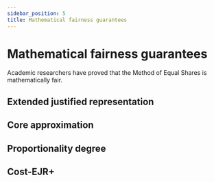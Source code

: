 ```yaml
---
sidebar_position: 5
title: Mathematical fairness guarantees
---
```


# Mathematical fairness guarantees

Academic researchers have proved that the Method of Equal Shares is mathematically fair. 

## Extended justified representation

## Core approximation

## Proportionality degree

## Cost-EJR+